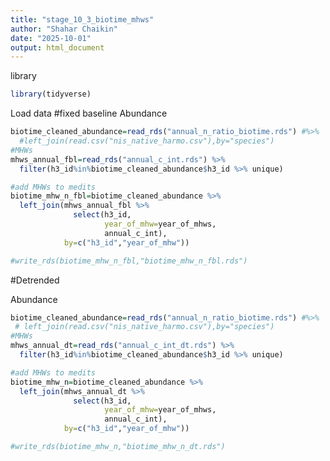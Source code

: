 ```yaml
---
title: "stage_10_3_biotime_mhws"
author: "Shahar Chaikin"
date: "2025-10-01"
output: html_document
---
```


library
```r
library(tidyverse)
```

Load data
#fixed baseline
Abundance
```r
biotime_cleaned_abundance=read_rds("annual_n_ratio_biotime.rds") #%>% 
  #left_join(read.csv("nis_native_harmo.csv"),by="species")
#MHWs
mhws_annual_fbl=read_rds("annual_c_int.rds") %>% 
  filter(h3_id%in%biotime_cleaned_abundance$h3_id %>% unique)

#add MHWs to medits
biotime_mhw_n_fbl=biotime_cleaned_abundance %>% 
  left_join(mhws_annual_fbl %>% 
              select(h3_id,
                     year_of_mhw=year_of_mhws,
                     annual_c_int),
            by=c("h3_id","year_of_mhw"))

#write_rds(biotime_mhw_n_fbl,"biotime_mhw_n_fbl.rds")
```
#Detrended

Abundance
```r
biotime_cleaned_abundance=read_rds("annual_n_ratio_biotime.rds") #%>% 
 # left_join(read.csv("nis_native_harmo.csv"),by="species")
#MHWs
mhws_annual_dt=read_rds("annual_c_int_dt.rds") %>% 
  filter(h3_id%in%biotime_cleaned_abundance$h3_id %>% unique)

#add MHWs to medits
biotime_mhw_n=biotime_cleaned_abundance %>% 
  left_join(mhws_annual_dt %>% 
              select(h3_id,
                     year_of_mhw=year_of_mhws,
                     annual_c_int),
            by=c("h3_id","year_of_mhw"))

#write_rds(biotime_mhw_n,"biotime_mhw_n_dt.rds")
```
